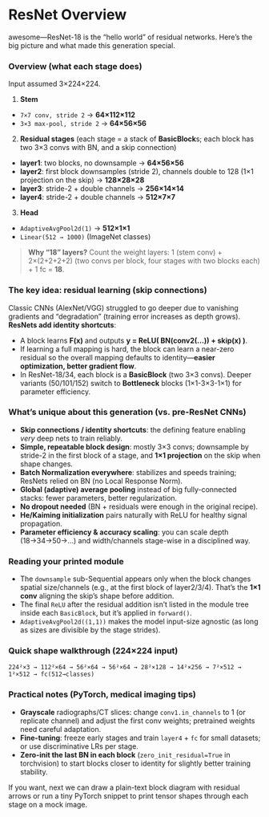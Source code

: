 # ResNet Overview

awesome—ResNet-18 is the “hello world” of residual networks. Here’s the big picture and what made this generation special.

### Overview (what each stage does)

Input assumed 3×224×224.

1. **Stem**

* `7×7 conv, stride 2` → **64×112×112**
* `3×3 max-pool, stride 2` → **64×56×56**

2. **Residual stages** (each stage = a stack of **BasicBlock**s; each block has two 3×3 convs with BN, and a skip connection)

* **layer1**: two blocks, no downsample → **64×56×56**
* **layer2**: first block downsamples (stride 2), channels double to 128 (1×1 projection on the skip) → **128×28×28**
* **layer3**: stride-2 + double channels → **256×14×14**
* **layer4**: stride-2 + double channels → **512×7×7**

3. **Head**

* `AdaptiveAvgPool2d(1)` → **512×1×1**
* `Linear(512 → 1000)` (ImageNet classes)

> **Why “18” layers?** Count the weight layers: 1 (stem conv) + 2×(2+2+2+2) (two convs per block, four stages with two blocks each) + 1 fc = **18**.

### The key idea: residual learning (skip connections)

Classic CNNs (AlexNet/VGG) struggled to go deeper due to vanishing gradients and “degradation” (training error increases as depth grows). **ResNets add identity shortcuts**:

* A block learns **F(x)** and outputs **y = ReLU( BN(conv2(…)) + skip(x) )**.
* If learning a full mapping is hard, the block can learn a near-zero residual so the overall mapping defaults to identity—**easier optimization, better gradient flow**.
* In ResNet-18/34, each block is a **BasicBlock** (two 3×3 convs). Deeper variants (50/101/152) switch to **Bottleneck** blocks (1×1-3×3-1×1) for parameter efficiency.

### What’s unique about this generation (vs. pre-ResNet CNNs)

* **Skip connections / identity shortcuts**: the defining feature enabling *very* deep nets to train reliably.
* **Simple, repeatable block design**: mostly 3×3 convs; downsample by stride-2 in the first block of a stage, and **1×1 projection** on the skip when shape changes.
* **Batch Normalization everywhere**: stabilizes and speeds training; ResNets relied on BN (no Local Response Norm).
* **Global (adaptive) average pooling** instead of big fully-connected stacks: fewer parameters, better regularization.
* **No dropout needed** (BN + residuals were enough in the original recipe).
* **He/Kaiming initialization** pairs naturally with ReLU for healthy signal propagation.
* **Parameter efficiency & accuracy scaling**: you can scale depth (18→34→50→…) and width/channels stage-wise in a disciplined way.

### Reading your printed module

* The `downsample` sub-Sequential appears only when the block changes spatial size/channels (e.g., at the first block of layer2/3/4). That’s the **1×1 conv** aligning the skip’s shape before addition.
* The final `ReLU` after the residual addition isn’t listed in the module tree inside each `BasicBlock`, but it’s applied in `forward()`.
* `AdaptiveAvgPool2d((1,1))` makes the model input-size agnostic (as long as sizes are divisible by the stage strides).

### Quick shape walkthrough (224×224 input)

`224²×3 → 112²×64 → 56²×64 → 56²×64 → 28²×128 → 14²×256 → 7²×512 → 1²×512 → fc(512→classes)`

### Practical notes (PyTorch, medical imaging tips)

* **Grayscale** radiographs/CT slices: change `conv1.in_channels` to 1 (or replicate channel) and adjust the first conv weights; pretrained weights need careful adaptation.
* **Fine-tuning**: freeze early stages and train `layer4` + `fc` for small datasets; or use discriminative LRs per stage.
* **Zero-init the last BN in each block** (`zero_init_residual=True` in torchvision) to start blocks closer to identity for slightly better training stability.

If you want, next we can draw a plain-text block diagram with residual arrows or run a tiny PyTorch snippet to print tensor shapes through each stage on a mock image.
